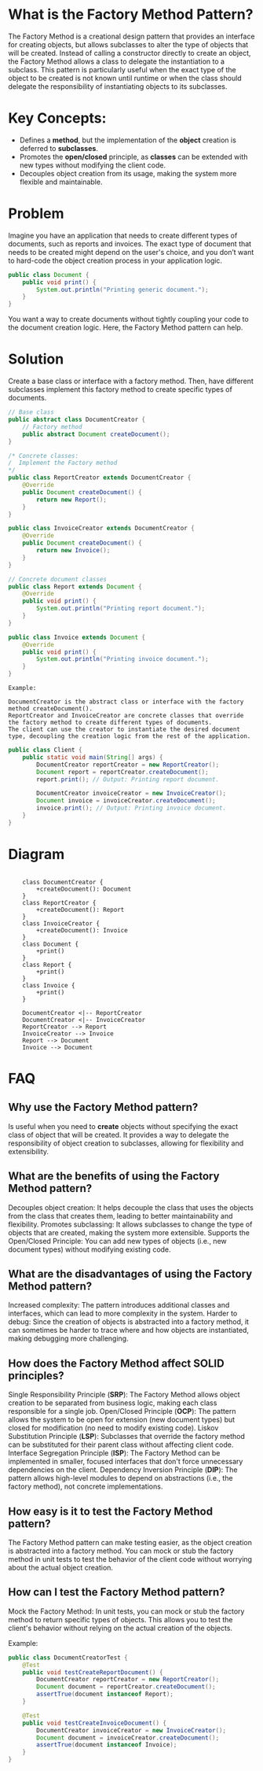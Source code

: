 # What is the Factory Method Pattern?

The Factory Method is a creational design pattern that provides an interface for creating objects, but allows subclasses to alter the type of objects that will be created. Instead of calling a constructor directly to create an object, the Factory Method allows a class to delegate the instantiation to a subclass. This pattern is particularly useful when the exact type of the object to be created is not known until runtime or when the class should delegate the responsibility of instantiating objects to its subclasses.

# Key Concepts:
 - Defines a **method**, but the implementation of the **object** creation is deferred to **subclasses**.
 - Promotes the **open/closed** principle, as **classes** can be extended with new types without modifying the client code.
 - Decouples object creation from its usage, making the system more flexible and maintainable.

# Problem
Imagine you have an application that needs to create different types of documents, such as reports and invoices. The exact type of document that needs to be created might depend on the user's choice, and you don’t want to hard-code the object creation process in your application logic.

``` java
public class Document {
    public void print() {
        System.out.println("Printing generic document.");
    }
}
```
You want a way to create documents without tightly coupling your code to the document creation logic. Here, the Factory Method pattern can help.

# Solution
Create a base class or interface with a factory method. Then, have different subclasses implement this factory method to create specific types of documents.

``` java
// Base class
public abstract class DocumentCreator {
    // Factory method
    public abstract Document createDocument();
}

/* Concrete classes:
/  Implement the Factory method
*/
public class ReportCreator extends DocumentCreator {
    @Override
    public Document createDocument() {
        return new Report();
    }
}

public class InvoiceCreator extends DocumentCreator {
    @Override
    public Document createDocument() {
        return new Invoice();
    }
}

// Concrete document classes
public class Report extends Document {
    @Override
    public void print() {
        System.out.println("Printing report document.");
    }
}

public class Invoice extends Document {
    @Override
    public void print() {
        System.out.println("Printing invoice document.");
    }
}
```
```note
Example:

DocumentCreator is the abstract class or interface with the factory method createDocument().
ReportCreator and InvoiceCreator are concrete classes that override the factory method to create different types of documents.
The client can use the creator to instantiate the desired document type, decoupling the creation logic from the rest of the application.
```

``` java
public class Client {
    public static void main(String[] args) {
        DocumentCreator reportCreator = new ReportCreator();
        Document report = reportCreator.createDocument();
        report.print(); // Output: Printing report document.

        DocumentCreator invoiceCreator = new InvoiceCreator();
        Document invoice = invoiceCreator.createDocument();
        invoice.print(); // Output: Printing invoice document.
    }
}
```

# Diagram

```mermaid

    class DocumentCreator {
        +createDocument(): Document
    }
    class ReportCreator {
        +createDocument(): Report
    }
    class InvoiceCreator {
        +createDocument(): Invoice
    }
    class Document {
        +print()
    }
    class Report {
        +print()
    }
    class Invoice {
        +print()
    }

    DocumentCreator <|-- ReportCreator
    DocumentCreator <|-- InvoiceCreator
    ReportCreator --> Report
    InvoiceCreator --> Invoice
    Report --> Document
    Invoice --> Document
```

# FAQ

## Why use the Factory Method pattern?

Is useful when you need to **create** objects without specifying the exact class of object that will be created.
It provides a way to delegate the responsibility of object creation to subclasses, allowing for flexibility and extensibility.

## What are the benefits of using the Factory Method pattern?

Decouples object creation: It helps decouple the class that uses the objects from the class that creates them, leading to better maintainability and flexibility.
Promotes subclassing: It allows subclasses to change the type of objects that are created, making the system more extensible.
Supports the Open/Closed Principle: You can add new types of objects (i.e., new document types) without modifying existing code.

## What are the disadvantages of using the Factory Method pattern?

Increased complexity: The pattern introduces additional classes and interfaces, which can lead to more complexity in the system.
Harder to debug: Since the creation of objects is abstracted into a factory method, it can sometimes be harder to trace where and how objects are instantiated, making debugging more challenging.

## How does the Factory Method affect SOLID principles?

Single Responsibility Principle (**SRP**): The Factory Method allows object creation to be separated from business logic, making each class responsible for a single job.
Open/Closed Principle (**OCP**): The pattern allows the system to be open for extension (new document types) but closed for modification (no need to modify existing code).
Liskov Substitution Principle (**LSP**): Subclasses that override the factory method can be substituted for their parent class without affecting client code.
Interface Segregation Principle (**ISP**): The Factory Method can be implemented in smaller, focused interfaces that don't force unnecessary dependencies on the client.
Dependency Inversion Principle (**DIP**): The pattern allows high-level modules to depend on abstractions (i.e., the factory method), not concrete implementations.

## How easy is it to test the Factory Method pattern?

The Factory Method pattern can make testing easier, as the object creation is abstracted into a factory method. You can mock or stub the factory method in unit tests to test the behavior of the client code without worrying about the actual object creation.

## How can I test the Factory Method pattern?

Mock the Factory Method: In unit tests, you can mock or stub the factory method to return specific types of objects. This allows you to test the client's behavior without relying on the actual creation of the objects.

Example:

```java
public class DocumentCreatorTest {
    @Test
    public void testCreateReportDocument() {
        DocumentCreator reportCreator = new ReportCreator();
        Document document = reportCreator.createDocument();
        assertTrue(document instanceof Report);
    }

    @Test
    public void testCreateInvoiceDocument() {
        DocumentCreator invoiceCreator = new InvoiceCreator();
        Document document = invoiceCreator.createDocument();
        assertTrue(document instanceof Invoice);
    }
}
```